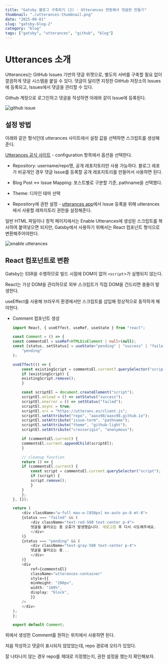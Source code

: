 ```yaml
---
title: "Gatsby 블로그 구축하기 (2) - Utterances 연동해서 댓글란 만들기"
thumbnail: "./utterances-thumbnail.png"
date: "2025-09-01"
slug: "gatsby-blog-2"
category: "blog"
tags: ["gatsby", "utterances", "github", "blog"]
---
```


# Utterances 소개

Utterances는 GitHub Issues 기반의 댓글 위젯으로, 별도의 서버를 구축할 필요 없이 깔끔하게 댓글 시스템을 붙일 수 있다.
댓글이 달리면 지정한 GitHub 저장소의 Issues에 등록되고, Issues에서 댓글을 관리할 수 있다.

Github 계정으로 로그인하고 댓글을 작성하면 아래와 같이 Issue에 등록된다.

![github issue](./utterances-capture.png)

## 설정 방법

아래와 같은 형식인데 utterances 사이트에서 설정 값을 선택하면 스크립트를 생성해준다.

[Utterances 공식 사이트](https://utteranc.es/) - configuration 항목에서 옵션을 선택한다.

- Repository: username/repo명, 공개 레포지토리만 사용 가능하다. 블로그 레포가 비공개인 경우 댓글 Issue를 등록할 공개 레포지토리를 만들어서 사용하면 된다.

- Blog Post ↔️ Issue Mapping: 포스트별로 구분할 기준, pathname을 선택했다.

- Theme: 디자인 테마 선택

- Repository에 권한 설정 - [utterances app](https://github.com/apps/utterances)에서 Issue 등록을 위해 utterances에서 사용할 레파지토리 권한을 설정해준다.

일반 HTML 파일이나 정적 페이지에서는 Enable Utterances에 생성된 스크립트를 복사하여 붙여넣으면 되지만, Gatsby에서 사용하기 위해서는 React 컴포넌트 형식으로 변환해주어야한다.

![enable utterances](./enable-utterances.png)

## React 컴포넌트로 변환

Gatsby는 SSR을 수행하므로 빌드 시점에 DOM이 없어 `<script`>가 실행되지 않는다.

React는 가상 DOM을 관리하므로 외부 스크립트가 직접 DOM을 건드리면 충돌이 발생한다.

useEffect를 사용해 브라우저 환경에서만 스크립트를 삽입해 정상적으로 동작하게 해야한다.

- Comment 컴포넌트 생성

  ```TypeScript
  import React, { useEffect, useRef, useState } from "react";

  const Comment = () => {
  const commentsEl = useRef<HTMLDivElement | null>(null);
  const [status, setStatus] = useState<"pending" | "success" | "failed">(
      "pending"
  );

  useEffect(() => {
      const existingScript = commentsEl.current?.querySelector("script");
      if (existingScript) {
      existingScript.remove();
      }

      const scriptEl = document.createElement("script");
      scriptEl.onload = () => setStatus("success");
      scriptEl.onerror = () => setStatus("failed");
      scriptEl.async = true;
      scriptEl.src = "https://utteranc.es/client.js";
      scriptEl.setAttribute("repo", "aaxx98/aaxx98.github.io");
      scriptEl.setAttribute("issue-term", "pathname");
      scriptEl.setAttribute("theme", "github-light");
      scriptEl.setAttribute("crossorigin", "anonymous");

      if (commentsEl.current) {
      commentsEl.current.appendChild(scriptEl);
      }

      // cleanup function
      return () => {
      if (commentsEl.current) {
          const script = commentsEl.current.querySelector("script");
          if (script) {
          script.remove();
          }
      }
      };
  }, []);

  return (
      <div className="w-full max-w-[850px] mx-auto px-8 mt-8">
      {status === "failed" && (
          <div className="text-red-500 text-center p-4">
          댓글을 불러오는 중 오류가 발생했습니다. 새로고침 후 다시 시도해주세요.
          </div>
      )}
      {status === "pending" && (
          <div className="text-gray-500 text-center p-4">
          댓글을 불러오는 중...
          </div>
      )}
      <div
          ref={commentsEl}
          className="utterances-container"
          style={{
          minHeight: "200px",
          width: "100%",
          display: "block",
          }}
      />
      </div>
  );
  };

  export default Comment;
  ```

위에서 생성한 Comment를 원하는 위치에서 사용하면 된다.

처음 작성하고 댓글이 표시되지 않았었는데, repo 경로에 오타가 있었다.

잘 나타나지 않는 경우 repo를 제대로 지정했는지, 권한 설정을 했는지 확인해보자.
